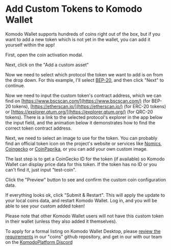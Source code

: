 

# Add Custom Tokens to Komodo Wallet

Komodo Wallet supports hundreds of coins right out of the box, but if you want to add a new token which is not yet in the wallet, you can add it yourself within the app!

First, open the coin activation modal.

<OptimizedImage title="Add Custom Tokens to Komodo Wallet" src={addCustomTokens1} classNaming="w-full" alt="Add Custom Tokens to Komodo Wallet" />

<OptimizedImage title="Add Custom Tokens to Komodo Wallet" src={addCustomTokens2} classNaming="w-full" alt="Add Custom Tokens to Komodo Wallet" />

Next, click on the "Add a custom asset"

<OptimizedImage title="Add Custom Tokens to Komodo Wallet" src={addCustomTokens3} classNaming="w-full" alt="Add Custom Tokens to Komodo Wallet" />

Now we need to select which protocol the token we want to add is on from the drop down. For this example, I'll select [BEP-20](https://academy.binance.com/en/glossary/bep-20), and then click "Next" to continue.

<OptimizedImage title="Add Custom Tokens to Komodo Wallet" src={addCustomTokens4} classNaming="w-full" alt="Add Custom Tokens to Komodo Wallet" />

Now we need to input the custom token's contract address, which we can find on [https://www.bscscan.com/](https://www.bscscan.com/) (for BEP-20 tokens), [https://etherscan.io/](https://etherscan.io/) (for ERC-20 tokens) or [https://explorer.qtum.org/](https://explorer.qtum.org/) (for QRC-20 tokens). There is a link to the selected protocol's explorer in the app below the input field, and the animation below it demonstrates how to find the correct token contract address.

<OptimizedImage title="Add Custom Tokens to Komodo Wallet" src={addCustomTokens5} classNaming="w-full" alt="Add Custom Tokens to Komodo Wallet" />

Next, we need to select an image to use for the token. You can probably find an official token icon on the project's website or services like [Nomics](https://nomics.com/), [Coingecko](https://www.coingecko.com/) or [CoinPaprika](https://coinpaprika.com/), or you can add your own custom image.

<OptimizedImage title="Add Custom Tokens to Komodo Wallet" src={addCustomTokens6} classNaming="w-full" alt="Add Custom Tokens to Komodo Wallet" />

The last step is to get a CoinGecko ID for the token (if available) so Komodo Wallet can display price data for this token. If the token has no ID or you can't find it, just input "test-coin".

<OptimizedImage title="Add Custom Tokens to Komodo Wallet" src={addCustomTokens7} classNaming="w-full" alt="Add Custom Tokens to Komodo Wallet" />

Click the "Preview" button to see and confirm the custom coin configuration data.

<OptimizedImage title="Add Custom Tokens to Komodo Wallet" src={addCustomTokens8} classNaming="w-full" alt="Add Custom Tokens to Komodo Wallet" />

If everything looks ok, click "Submit & Restart". This will apply the update to your local coins data, and restart Komodo Wallet. Log in, and you will be able to see your custom added token!

<OptimizedImage title="Add Custom Tokens to Komodo Wallet" src={addCustomTokens9} classNaming="w-full" alt="Add Custom Tokens to Komodo Wallet" />

Please note that other Komodo Wallet users will not have this custom token in their wallet (unless they also added it themselves).

To apply for a formal listing on Komodo Wallet Desktop, please [review the requirements](https://github.com/KomodoPlatform/coins#prerequisites-for-a-coin-to-be-compatible-with-atomicdex-api) in our "coins" github repository, and get in our with our team on the [KomodoPlatform Discord](https://komodoplatform.com/discord)
